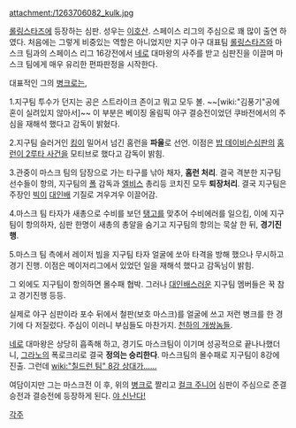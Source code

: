 attachment:/1263706082_kulk.jpg

[[롤링스타즈]]에 등장하는 심판. 성우는 [[이호산]]. 스페이스 리그의 주심으로 꽤 많이 출연 하였다. 처음에는 그렇게 비중있는 역할은 아니었지만 지구 야구 대표팀 [[롤링스타즈]]와 마스크 팀과의 스페이스 리그 16강전에서 [[네로]] 대마왕의 사주를 받고 심판진을 이끌며 마스크 팀에게 매우 유리한 편파판정을 시작한다.

대표적인 그의 [[병크]]로는,

1.지구팀 투수가 던지는 공은 스트라이크 존이고 뭐고 모두 볼. ~~[wiki:"김풍기"공에 혼이 실려있지 않아서]~~ 이 부분은 베이징 올림픽 야구 결승전이었던 쿠바전에서의 주심을 재해석 했다고 감독이 밝혔다.

2.지구팀 슬러거인 [[킹]]이 밀어서 넘긴 홈런을 '''파울'''로 선언. 이점은 [[밥 데이비슨]]심판의 [[홈런이 2루타 사건]]을 모티브로 했다고 감독이 밝힘.

3.관중이 마스크 팀의 담장으로 가는 타구를 낚아 채자, '''홈런 처리'''. 결국 격분한 지구팀 선수들이 항의, 지구팀의 [[폴]] 감독과 [[엘비스]] 총리등 코치진 모두 '''퇴장처리'''. 결국 지구팀은 주장인 [[빅]]이 [[대인배]] 기질로 겨우겨우 이끌어감.
 
4.마스크 팀 타자가 새총으로 수비를 보던 [[탱고]]를 맞추어 수비에러를 일으킴, 이에 지구팀이 항의하자, 심판 한명이 새총의 총알을 숨기고 지구팀의 항의는 묵살 한 뒤, '''경기진행'''.

5.마스크 팀 측에서 레이저 빔을 지구팀 타자 얼굴에 쏘아 타격을 방해 했으나 무시하고 경기 진행. 이점은 메이저리그에서 있었던 일을 재해석 했다고 감독님이 밝힘.  

그 외에도 지구팀이 항의하면 몰수패 협박. 그러나 [[대인배]]스러운 지구팀 멤버들은 꾹 참고 경기진행 등등.

실제로 야구 심판이라 포수 뒤에서 철판(보호 마스크)를 얼굴에 쓰고 저런 병크를 한 경기에 다 저질렀다. 주심이 이러니 부심들도 마찬가지. [[천하의 개쌍놈들]].

[[네로]] 대마왕은 상당히 흡족해 하고, 경기도 마스크팀이 이기며 성공적으로 끝나나했더니, [[그라노]]의 폭로크리로 결국 '''정의는 승리한다'''. 마스크팀의 몰수패로 지구팀이 8강에 진출. 그런데 [[wiki:"칠드런 팀" 8강 상대가......]]

여담이지만 그는 마스크전 이 후, 위의 [[병크]]로 짤리고 [[컬크 주니어]] 심판이 주심으로 준결승전과 결승전에 등장하게 된다. [[야 신난다!]]
 
[[각주]]

